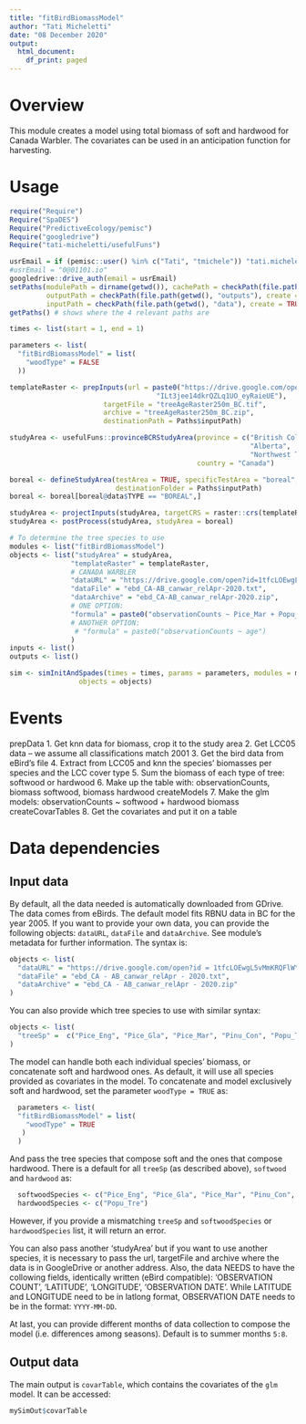 ```yaml
---
title: "fitBirdBiomassModel"
author: "Tati Micheletti"
date: "08 December 2020"
output:
  html_document:
    df_print: paged
---
```

# Overview

This module creates a model using total biomass of soft and hardwood for Canada Warbler. The covariates can be used in an anticipation function for harvesting.

# Usage

```r
require("Require")
Require("SpaDES")
Require("PredictiveEcology/pemisc")
Require("googledrive")
Require("tati-micheletti/usefulFuns")

usrEmail = if (pemisc::user() %in% c("Tati", "tmichele")) "tati.micheletti@gmail.com" else NULL
#usrEmail = "0@01101.io"
googledrive::drive_auth(email = usrEmail)
setPaths(modulePath = dirname(getwd()), cachePath = checkPath(file.path(getwd(), "cache"), create = TRUE),
         outputPath = checkPath(file.path(getwd(), "outputs"), create = TRUE),
         inputPath = checkPath(file.path(getwd(), "data"), create = TRUE))
getPaths() # shows where the 4 relevant paths are

times <- list(start = 1, end = 1)

parameters <- list(
  "fitBirdBiomassModel" = list(
    "woodType" = FALSE
  ))

templateRaster <- prepInputs(url = paste0("https://drive.google.com/open?id=19lJM",
                                    "ILt3jee14dkrQZLq1UO_eyRaieUE"),
                       targetFile = "treeAgeRaster250m_BC.tif",
                       archive = "treeAgeRaster250m_BC.zip",
                       destinationPath = Paths$inputPath)

studyArea <- usefulFuns::provinceBCRStudyArea(province = c("British Columbia", 
                                                           "Alberta", 
                                                           "Northwest Territories"), 
                                              country = "Canada")

boreal <- defineStudyArea(testArea = TRUE, specificTestArea = "boreal", 
                          destinationFolder = Paths$inputPath)
boreal <- boreal[boreal@data$TYPE == "BOREAL",]

studyArea <- projectInputs(studyArea, targetCRS = raster::crs(templateRaster))
studyArea <- postProcess(studyArea, studyArea = boreal)

# To determine the tree species to use
modules <- list("fitBirdBiomassModel")
objects <- list("studyArea" = studyArea,
               "templateRaster" = templateRaster,
               # CANADA WARBLER
               "dataURL" = "https://drive.google.com/open?id=1tfcLOEwgL5vMmKRQFlWYk9T9f1U-XUs7",
               "dataFile" = "ebd_CA-AB_canwar_relApr-2020.txt",
               "dataArchive" = "ebd_CA-AB_canwar_relApr-2020.zip",
               # ONE OPTION:
               "formula" = paste0("observationCounts ~ Pice_Mar + Popu_Tre + age")
               # ANOTHER OPTION:
                # "formula" = paste0("observationCounts ~ age")
               ) 
inputs <- list()
outputs <- list()

sim <- simInitAndSpades(times = times, params = parameters, modules = modules,
                 objects = objects)
```


# Events

prepData
    1. Get knn data for biomass, crop it to the study area
    2. Get LCC05 data -- we assume all classifications match 2001
    3. Get the bird data from eBird's file
    4. Extract from LCC05 and knn the species' biomasses per species and the LCC cover type
    5. Sum the biomass of each type of tree: softwood or hardwood
    6. Make up the table with: observationCounts, biomass softwood, biomass hardwood
createModels
    7. Make the glm models:  observationCounts ~ softwood + hardwood biomass
createCovarTables
    8. Get the covariates and put it on a table

# Data dependencies

## Input data

By default, all the data needed is automatically downloaded from GDrive. The data comes from eBirds. The default model fits RBNU data in BC for the year 2005. If you want to provide your own data, you can provide the following objects: `dataURL`, `dataFile` and `dataArchive`. See module's metadata for further information. The syntax is:

```r
objects <- list(
  "dataURL" = "https://drive.google.com/open?id = 1tfcLOEwgL5vMmKRQFlWYk9T9f1U - XUs7",
  "dataFile" = "ebd_CA - AB_canwar_relApr - 2020.txt",
  "dataArchive" = "ebd_CA - AB_canwar_relApr - 2020.zip"
)
```


You can also provide which tree species to use with similar syntax:

```r
objects <- list(
  "treeSp" =  c("Pice_Eng", "Pice_Gla", "Pice_Mar", "Pinu_Con", "Popu_Tre", "Pseu_Men")
)
```


The model can handle both each individual species' biomass, or concatenate soft and hardwood ones. As default, it will use all species provided as covariates in the model. To concatenate and model exclusively soft and hardwood, set the parameter `woodType = TRUE` as:

```r
  parameters <- list(
  "fitBirdBiomassModel" = list(
    "woodType" = TRUE 
   )
  )
```


And pass the tree species that compose soft and the ones that compose hardwood. There is a default for all `treeSp` (as described above), `softwood` and `hardwood` as:

```r
  softwoodSpecies <- c("Pice_Eng", "Pice_Gla", "Pice_Mar", "Pinu_Con", "Pseu_Men")
  hardwoodSpecies <- c("Popu_Tre")
```

  However, if you provide a mismatching `treeSp` and `softwoodSpecies` or `hardwoodSpecies` list, it will return an error.
  
  You can also pass another 'studyArea' but if you want to use another species, it is necessary to pass the url, targetFile and archive where the data is in GoogleDrive or another address. Also, the data NEEDS to have the collowing fields, identically written (eBird compatible): 'OBSERVATION COUNT', 'LATITUDE', 'LONGITUDE', 'OBSERVATION DATE'. While LATITUDE and LONGITUDE need to be in latlong format, OBSERVATION DATE needs to be in the format: `YYYY-MM-DD`.

 At last, you can provide different months of data collection to compose the model (i.e. differences among seasons). Default is to summer months `5:8`. 

  
## Output data

The main output is `covarTable`, which contains the covariates of the `glm` model. It can be accessed:
```r

mySimOut$covarTable

```




